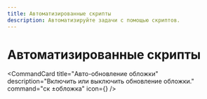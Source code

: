 ```yaml
---
title: Автоматизированные скрипты
description: Автоматизируйте задачи с помощью скриптов.
---
```



# Автоматизированные скрипты <Zap className="inline-block h-5 w-5 text-emerald-500" />

<CommandCard
  title="Авто-обновление обложки"
  description="Включить или выключить обновление обложки."
  command="ск ±обложка"
  icon={<Zap className="h-5 w-5 text-emerald-500" />}
/>

<br />

<CommandCard
  title="Авто-ферма ирис-коинов"
  description="Автоматический сбор коинов каждые 4 часа."
  command="ск ±фарм"
/>
